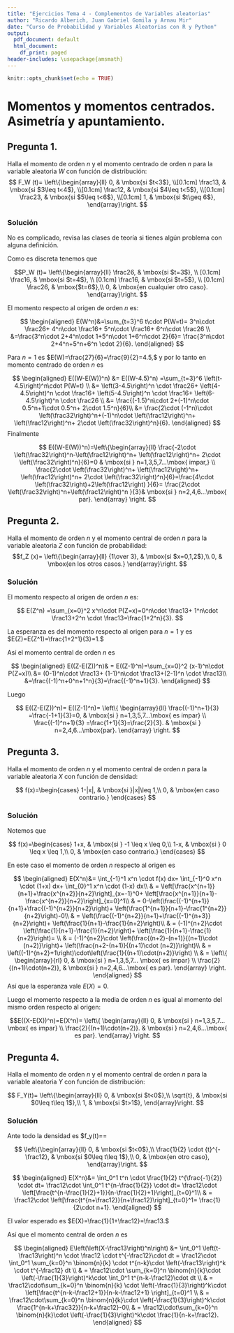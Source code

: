 ---
title: "Ejercicios Tema 4 - Complementos de Variables aleatorias"
author: "Ricardo Alberich, Juan Gabriel Gomila y Arnau Mir"
date: "Curso de Probabilidad y Variables Aleatorias con R y Python"
output:
  pdf_document: default
  html_document:
    df_print: paged
header-includes: \usepackage{amsmath}
---

```{r setup, include=FALSE}
knitr::opts_chunk$set(echo = TRUE)
```

\newcommand\momento{m}
\newcommand{\momentocentral}{\mu}
\newcommand{\FunGenMom}{m}
\newcommand{\FunCar}{\phi}

# Momentos y momentos centrados. Asimetría y apuntamiento.

## Pregunta 1.

 Halla el momento de orden $n$ y el momento centrado de orden $n$ para la variable aleatoria $W$ con función de distribución:
$$
F_W (t)=
\left\{\begin{array}{ll}
0, & \mbox{si $t<3$},
 \\[0.1cm]
\frac13, & \mbox{si $3\leq t<4$},
 \\[0.1cm]
\frac12, & \mbox{si $4\leq t<5$},
 \\[0.1cm] 
\frac23, & \mbox{si $5\leq t<6$},
 \\[0.1cm] 
1, & \mbox{si $t\geq 6$},
\end{array}\right.
$$

### Solución

No es complicado, revisa las clases de teoría si tienes algún problema con alguna definición.

Como es discreta tenemos que 

$$P_W (t)=
\left\{\begin{array}{ll}
\frac26, & \mbox{si $t=3$},
 \\ [0.1cm]
\frac16, & \mbox{si $t=4$},
 \\ [0.1cm] 
\frac16, & \mbox{si $t=5$},
 \\ [0.1cm] 
\frac26, & \mbox{$t=6$},\\
0, & \mbox{en cualquier otro caso}.
\end{array}\right.
$$


El momento respecto al origen de orden $n$ es:

$$
\begin{aligned}
E(W^n)&=\sum_{t=3}^6 t\cdot P(W=t)=
3^n\cdot \frac26+
4^n\cdot  \frac16+
5^n\cdot  \frac16+     
6^n\cdot  \frac26 \\
&=\frac{3^n\cdot 2+4^n\cdot 1+5^n\cdot 1+6^n\cdot 2}{6}=
\frac{3^n\cdot 2+4^n+5^n+6^n \cdot 2}{6}.
\end{aligned}
$$

Para $n=1$ es $E(W)=\frac{27}{6}=\frac{9}{2}=4.5,$ y por lo tanto en momento centrado de orden $n$ es


$$ 
\begin{aligned}
E((W-E(W))^n) &= E((W-4.5)^n) =\sum_{t=3}^6 \left(t-4.5\right)^n\cdot P(W=t) \\ 
&=
\left(3-4.5\right)^n \cdot \frac26+
\left(4-4.5\right)^n \cdot \frac16+
\left(5-4.5\right)^n \cdot  \frac16+     
\left(6-4.5\right)^n \cdot  \frac26 \\ 
&= \frac{(-1.5)^n\cdot 2+(-1)^n\cdot 0.5^n+1\cdot 0.5^n+ 2\cdot 1.5^n}{6}\\
&= \frac{2\cdot (-1^n)\cdot \left(\frac32\right)^n+(-1)^n\cdot \left(\frac12\right)^n+ \left(\frac12\right)^n+
2\cdot \left(\frac32\right)^n}{6}.
\end{aligned}
$$
Finalmente

$$
E((W-E(W))^n)=\left\{\begin{array}{ll}
\frac{-2\cdot \left(\frac32\right)^n-\left(\frac12\right)^n+ \left(\frac12\right)^n+
2\cdot \left(\frac32\right)^n}{6}=0 & \mbox{si } n=1,3,5,7...\mbox{ impar,} \\
\frac{2\cdot \left(\frac32\right)^n+ \left(\frac12\right)^n+ \left(\frac12\right)^n+
2\cdot \left(\frac32\right)^n}{6}=\frac{4\cdot \left(\frac32\right)+2\left(\frac12\right) }{6}=
\frac{2\cdot \left(\frac32\right)^n+\left(\frac12\right)^n }{3}& \mbox{si } n=2,4,6...\mbox{ par}. 
\end{array}
\right.
$$





## Pregunta 2.

Halla el momento de orden $n$ y el momento central de orden $n$ para la variable aleatoria $Z$ con función de probabilidad:
$$f_Z (x)=
\left\{\begin{array}{ll}
{1\over 3}, & \mbox{si $x=0,1,2$},\\ 0, & \mbox{en los otros
casos.}
\end{array}\right.
$$

### Solución

El momento respecto al origen de orden $n$ es:

$$
E(Z^n) =\sum_{x=0}^2 x^n\cdot P(Z=x)=0^n\cdot \frac13+ 1^n\cdot \frac13+2^n \cdot \frac13=\frac{1+2^n}{3}.
$$

La esperanza es del momento respecto al origen para $n=1$ y  es $E(Z)=E(Z^1)=\frac{1+2^1}{3}=1.$

Así el momento central de orden $n$ es 

$$
\begin{aligned}
E((Z-E(Z))^n)& = E((Z-1)^n)=\sum_{x=0}^2 (x-1)^n\cdot P(Z=x)\\
&= (0-1)^n\cdot \frac13+ (1-1)^n\cdot \frac13+(2-1)^n \cdot \frac13\\
&=\frac{(-1)^n+0^n+1^n}{3}=\frac{(-1)^n+1}{3}.
\end{aligned}
$$

Luego 

$$
E((Z-E(Z))^n)= E((Z-1)^n)=
\left\{
\begin{array}{ll}
\frac{(-1)^n+1}{3} =\frac{-1+1}{3}=0, & \mbox{si } n=1,3,5,7...\mbox{ es impar} \\
\frac{(-1)^n+1}{3} =\frac{1+1}{3}=\frac{2}{3}.  & \mbox{si } n=2,4,6...\mbox{par}. 
\end{array}
\right.
$$

## Pregunta 3.

Halla el momento de orden $n$ y el momento central de orden $n$ para la variable aleatoria $X$ con función de densidad:

$$
f(x)=\begin{cases}
1-|x|, & \mbox{si }|x|\leq 1,\\
0, & \mbox{en caso contrario.}
\end{cases}
$$

### Solución

Notemos que 

$$
f(x)=\begin{cases}
1+x, & \mbox{si } -1 \leq x \leq 0,\\
1-x, & \mbox{si } 0 \leq x \leq 1,\\
0, & \mbox{en caso contrario.}
\end{cases}
$$

En este caso el momento de orden $n$  respecto al origen es


$$
\begin{aligned}
E(X^n)&= \int_{-1}^1 x^n  \cdot f(x) dx= \int_{-1}^0 x^n  \cdot (1+x) dx+
\int_{0}^1 x^n  \cdot (1-x) dx\\
& =
\left[\frac{x^{n+1}}{n+1}+\frac{x^{n+2}}{n+2}\right]_{x=-1}^0+
\left[\frac{x^{n+1}}{n+1}-\frac{x^{n+2}}{n+2}\right]_{x=0}^1\\ 
& =
0-\left(\frac{(-1)^{n+1}}{n+1}+\frac{(-1)^{n+2}}{n+2}\right)+
\left(\frac{1^{n+1}}{n+1}-\frac{1^{n+2}}{n+2}\right)-0\\ & =
\left(\frac{(-1)^{n+2}}{n+1}+\frac{(-1)^{n+3}}{n+2}\right)+
\left(\frac{1}{n+1}-\frac{1}{n+2}\right)\\ & =
(-1)^{n+2}\cdot \left(\frac{1}{n+1}-\frac{1}{n+2}\right)+
\left(\frac{1}{n+1}-\frac{1}{n+2}\right)=
\\ & =
(-1)^{n+2}\cdot \left(\frac{(n+2)-(n+1)}{(n+1)\cdot (n+2)}\right)+
\left(\frac{n+2-(n+1)}{(n+1)\cdot (n+2)}\right)\\
& =
\left((-1)^{n+2}+1\right)\cdot\left(\frac{1}{(n+1)\cdot(n+2)}\right) \\ & = 
\left\{
\begin{array}{rl}
0, & \mbox{si } n=1,3,5,7... \mbox{ es impar} \\
\frac{2}{(n+1)\cdot(n+2)},  & \mbox{si } n=2,4,6...\mbox{ es par}. 
\end{array}
\right.
\end{aligned}
$$
Así que la esperanza vale $E(X)=0$.


Luego el momento respecto a la media de orden $n$ es igual  al momento del mismo orden respecto al origen:

$$E((X-E(X))^n)=E(X^n)= 
\left\{
\begin{array}{ll}
0, & \mbox{si } n=1,3,5,7... \mbox{ es impar} \\
\frac{2}{(n+1)\cdot(n+2)}.  & \mbox{si } n=2,4,6...\mbox{ es par}. 
\end{array}
\right.
$$


## Pregunta 4.

Halla el momento de orden $n$ y el momento central de orden $n$ para la variable aleatoria $Y$ con función de distribución:

$$
F_Y(t)=
\left\{\begin{array}{ll}
0, & \mbox{si $t<0$},\\
\sqrt{t}, & \mbox{si $0\leq t\leq 1$},\\ 1, &
\mbox{si $t>1$},
\end{array}\right.
$$

### Solución

Ante todo  la densidad  es $f_y(t)==

$$
\left\{\begin{array}{ll}
0, & \mbox{si $t<0$},\\
\frac{1}{2} \cdot {t}^{-\frac12}, 
& \mbox{si $0\leq t\leq 1$},\\ 0, &
\mbox{en otro caso},
\end{array}\right.
$$


$$
\begin{aligned}
E(X^n)&= \int_0^1 t^n \cdot \frac{1}{2} t^{\frac{-1}{2}} \cdot dt=
\frac12\cdot \int_0^1 t^{n-\frac{1}{2}} \cdot dt=
\frac12\cdot \left[\frac{t^{n-\frac{1}{2}+1}}{n-\frac{1}{2}+1}\right]_{t=0}^1\\ & = 
\frac12\cdot \left[\frac{t^{n+\frac12}}{n+\frac12}\right]_{t=0}^1= \frac{1}{2\cdot n+1}.
\end{aligned}
$$



El valor esperado es $E(X)=\frac{1}{1+\frac12}=\frac13.$

Así que el momento central de orden $n$ es 

$$
\begin{aligned}
E\left(\left(X-\frac13\right)^n\right) &=
\int_0^1 \left(t-\frac13\right)^n \cdot \frac12 \cdot t^{-\frac12}\cdot dt =
\frac12\cdot \int_0^1 \sum_{k=0}^n \binom{n}{k} \cdot t^{n-k}\cdot
\left(-\frac13\right)^k \cdot t^{-\frac12} dt \\ & =
\frac12\cdot \sum_{k=0}^n \binom{n}{k}\cdot \left(-\frac{1}{3}\right)^k\cdot  \int_0^1  t^{n-k-\frac12}\cdot dt \\ & =
\frac12\cdot\sum_{k=0}^n \binom{n}{k} \cdot \left(-\frac{1}{3}\right)^k\cdot 
\left[\frac{t^{n-k-\frac12+1}}{n-k-\frac12+1} \right]_{t=0}^1 \\ & =  
\frac12\cdot\sum_{k=0}^n \binom{n}{k}\cdot \left(-\frac{1}{3}\right)^k\cdot 
\frac{1^{n-k+\frac32}}{n-k+\frac12}-0\\ & =
\frac12\cdot\sum_{k=0}^n \binom{n}{k}\cdot \left(-\frac{1}{3}\right)^k\cdot 
\frac{1}{n-k+\frac12}.
\end{aligned}
$$



